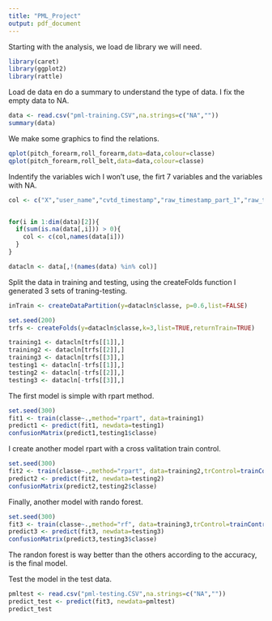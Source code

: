 ```yaml
---
title: "PML_Project"
output: pdf_document
---
```


Starting with the analysis, we load de library we will need.

```r
library(caret)
library(ggplot2)
library(rattle)
```

Load de data en do a summary to understand the type of data. I fix the empty data to NA.

```r
data <- read.csv("pml-training.CSV",na.strings=c("NA",""))
summary(data)
```

We make some graphics to find the relations.

```r
qplot(pitch_forearm,roll_forearm,data=data,colour=classe)
qplot(pitch_forearm,roll_belt,data=data,colour=classe)
```

Indentify the variables wich I won't use, the firt 7 variables and the variables with NA.
```r
col <- c("X","user_name","cvtd_timestamp","raw_timestamp_part_1","raw_timestamp_part_2","new_window","num_window")


for(i in 1:dim(data)[2]){
  if(sum(is.na(data[,i])) > 0){
    col <- c(col,names(data[i]))
  }
}

datacln <- data[,!(names(data) %in% col)]

```

Split the data in training and testing, using the  createFolds function I generated 3 sets of traning-testing.

```r
inTrain <- createDataPartition(y=datacln$classe, p=0.6,list=FALSE)

set.seed(200)
trfs <- createFolds(y=datacln$classe,k=3,list=TRUE,returnTrain=TRUE)

training1 <- datacln[trfs[[1]],]
training2 <- datacln[trfs[[2]],]
training3 <- datacln[trfs[[3]],]
testing1 <- datacln[-trfs[[1]],]
testing2 <- datacln[-trfs[[2]],]
testing3 <- datacln[-trfs[[3]],]
```

The first model is simple with rpart method.
```r
set.seed(300)
fit1 <- train(classe~.,method="rpart", data=training1)
predict1 <- predict(fit1, newdata=testing1)
confusionMatrix(predict1,testing1$classe)
```

I create another model rpart with a cross valitation train control.
```r
set.seed(300)
fit2 <- train(classe~.,method="rpart", data=training2,trControl=trainControl(method="cv",number=4))
predict2 <- predict(fit2, newdata=testing2)
confusionMatrix(predict2,testing2$classe)
```

Finally, another model with rando forest.
```r
set.seed(300)
fit3 <- train(classe~.,method="rf", data=training3,trControl=trainControl(method="cv",number=4), preProcess=c("center", "scale"))
predict3 <- predict(fit3, newdata=testing3)
confusionMatrix(predict3,testing3$classe)

```

The randon forest is way better than the others according to the accuracy, is the final model.


Test the model in the test data.

```r
pmltest <- read.csv("pml-testing.CSV",na.strings=c("NA",""))
predict_test <- predict(fit3, newdata=pmltest)
predict_test

```


